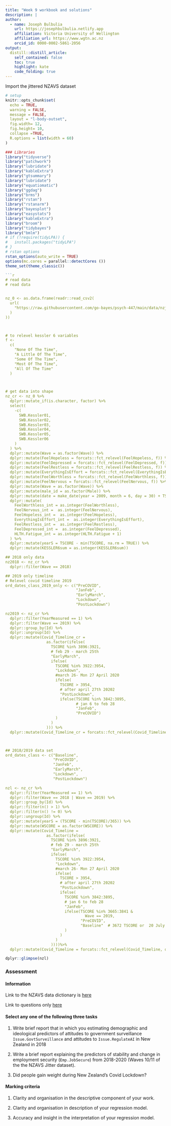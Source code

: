 ```yaml
---
title: "Week 9 workbook and solutions"
description: |
author:
  - name: Joseph Bulbulia
    url: https://josephbulbulia.netlify.app
    affiliation: Victoria University of Wellington
    affiliation_url: https://www.wgtn.ac.nz
    orcid_id: 0000-0002-5861-2056
output:
  distill::distill_article:
    self_contained: false
    toc: true
    highlight: kate
    code_folding: true
---
```


Import the jittered NZAVS dataset


```r
# setup
knitr::opts_chunk$set(
  echo = TRUE,
  warning = FALSE,
  message = FALSE,
  layout = "l-body-outset",
  fig.width= 12,
  fig.height= 10,
  collapse =TRUE,
  R.options = list(width = 60)
)
```
```r
### Libraries
library("tidyverse")
library("patchwork")
library("lubridate")
library("kableExtra")
library("gtsummary")
library("lubridate")
library("equatiomatic")
library("ggdag")
library("brms")
library("rstan")
library("rstanarm")
library("bayesplot")
library("easystats")
library("kableExtra")
library("broom")
library("tidybayes")
library("bmlm")
# if (!require(tidyLPA)) {
#   install.packages("tidyLPA")
# }
# rstan options
rstan_options(auto_write = TRUE)
options(mc.cores = parallel::detectCores ())
theme_set(theme_classic())

```r
# read data
# read data


nz_0 <- as.data.frame(readr::read_csv2(
  url(
    "https://raw.githubusercontent.com/go-bayes/psych-447/main/data/nzj.csv"
  )
))



# to relevel kessler 6 variables
f <-
  c(
    "None Of The Time",
    "A Little Of The Time",
    "Some Of The Time",
    "Most Of The Time",
    "All Of The Time"
  )



# get data into shape
nz_cr <- nz_0 %>%
  dplyr::mutate_if(is.character, factor) %>%
  select(
    -c(
      SWB.Kessler01,
      SWB.Kessler02,
      SWB.Kessler03,
      SWB.Kessler04,
      SWB.Kessler05,
      SWB.Kessler06
    )
  ) %>%
  dplyr::mutate(Wave = as.factor(Wave)) %>%
  dplyr::mutate(FeelHopeless = forcats::fct_relevel(FeelHopeless, f)) %>%
  dplyr::mutate(FeelDepressed = forcats::fct_relevel(FeelDepressed, f)) %>%
  dplyr::mutate(FeelRestless = forcats::fct_relevel(FeelRestless, f)) %>%
  dplyr::mutate(EverythingIsEffort = forcats::fct_relevel(EverythingIsEffort, f)) %>%
  dplyr::mutate(FeelWorthless = forcats::fct_relevel(FeelWorthless, f)) %>%
  dplyr::mutate(FeelNervous = forcats::fct_relevel(FeelNervous, f)) %>%
  dplyr::mutate(Wave = as.factor(Wave)) %>%
  dplyr::mutate(male_id = as.factor(Male)) %>%
  dplyr::mutate(date = make_date(year = 2009, month = 6, day = 30) + TSCORE) %>%
  dplyr::mutate(
    FeelWorthless_int = as.integer(FeelWorthless),
    FeelNervous_int =  as.integer(FeelNervous),
    FeelHopeless_int =  as.integer(FeelHopeless),
    EverythingIsEffort_int =  as.integer(EverythingIsEffort),
    FeelRestless_int =  as.integer(FeelRestless),
    FeelDepressed_int =  as.integer(FeelDepressed),
    HLTH.Fatigue_int = as.integer(HLTH.Fatigue + 1)
  ) %>%
  dplyr::mutate(yearS = TSCORE - min(TSCORE, na.rm = TRUE)) %>%
  dplyr::mutate(KESSLER6sum = as.integer(KESSLER6sum))

## 2018 only data
nz2018 <- nz_cr %>%
  dplyr::filter(Wave == 2018)

## 2019 only timeline
# Relevel covid timeline 2019
ord_dates_class_2019_only <- c("PreCOVID",
                               "JanFeb",
                               "EarlyMarch",
                               "Lockdown",
                               "PostLockdown")

nz2019 <- nz_cr %>%
  dplyr::filter(YearMeasured == 1) %>%
  dplyr::filter(Wave == 2019) %>%
  dplyr::group_by(Id) %>%
  dplyr::ungroup(Id) %>%
  dplyr::mutate(Covid_Timeline_cr =
                  as.factor(ifelse(
                    TSCORE %in% 3896:3921,
                    # feb 29 - march 25th
                    "EarlyMarch",
                    ifelse(
                      TSCORE %in% 3922:3954,
                      "Lockdown",
                      #march 26- Mon 27 April 2020
                      ifelse(
                        TSCORE > 3954,
                        # after april 27th 20202
                        "PostLockdown",
                        ifelse(TSCORE %in% 3842:3895,
                               # jan 6 to feb 28
                               "JanFeb",
                               "PreCOVID")
                      )
                    )
                  ))) %>%
  dplyr::mutate(Covid_Timeline_cr = forcats::fct_relevel(Covid_Timeline_cr, ord_dates_class_2019_only))



## 2018/2019 data set  
ord_dates_class <- c("Baseline",
                     "PreCOVID",
                     "JanFeb",
                     "EarlyMarch",
                     "Lockdown",
                     "PostLockdown")

nzl <- nz_cr %>%
  dplyr::filter(YearMeasured == 1) %>%
  dplyr::filter(Wave == 2018 | Wave == 2019) %>%
  dplyr::group_by(Id) %>%
  dplyr::filter(n() > 1) %>%
  dplyr::filter(n() != 0) %>%
  dplyr::ungroup(Id) %>%
  dplyr::mutate(yearS = (TSCORE - min(TSCORE)/365)) %>%
  dplyr::mutate(WSCORE = as.factor(WSCORE)) %>%
  dplyr::mutate(Covid_Timeline =
                  as.factor(ifelse(
                    TSCORE %in% 3896:3921,
                    # feb 29 - march 25th
                    "EarlyMarch",
                    ifelse(
                      TSCORE %in% 3922:3954,
                      "Lockdown",
                      #march 26- Mon 27 April 2020
                      ifelse(
                        TSCORE > 3954,
                        # after april 27th 20202
                        "PostLockdown",
                        ifelse(
                          TSCORE %in% 3842:3895,
                          # jan 6 to feb 28
                          "JanFeb",
                          ifelse(TSCORE %in% 3665:3841 &
                                   Wave == 2019,
                                 "PreCOVID",
                                 "Baseline"  # 3672 TSCORE or  20 July 2019))))))))
                          )
                        )
                      )
                    ))))%>%
  dplyr::mutate(Covid_Timeline = forcats::fct_relevel(Covid_Timeline, ord_dates_class))
```

```r
dplyr::glimpse(nzl)
```

### Assessment

#### Information
Link to the NZAVS data dictionary is 
[here](https://dl.dropboxusercontent.com/s/but0pz9h4jdpy6f/NZAVS-Technical-Documents-e02-Data-Dictionary.xlsx?dl=0)
 
Link to questions only [here](https://dl.dropboxusercontent.com/s/cv256sbjal4ucvo/nzavs-data-dictionary.htm?dl=0)
 
#### Select any one of the following three tasks

1. Write brief report that in which you estimating demographic and ideological  predictors of attitudes to government surveillance `Issue.GovtSurveillance` and attitudes to `Issue.RegulateAI` in New Zealand in 2018


<!-- ```{r} -->
<!-- nz2018['Household.INC_s'] <- as.data.frame( scale(nz2018$Household.INC) ) -->
<!-- nz2018['Age_s'] <- as.data.frame( scale(nz2018$Age) ) -->
<!-- nz2018['Hours.Internet_log'] <- as.data.frame( log(nz2018$Hours.Internet + 1) ) -->
<!-- nz2018['Issue.GovtSurveillance_s'] <- as.data.frame( log(nz2018$Issue.GovtSurveillance + 1) ) -->
<!-- nz2018['Issue.RegulateAI_s'] <- as.data.frame( log(nz2018$Issue.RegulateAI + 1) ) -->
<!-- nz2018['Pol.Orient_s'] <- as.data.frame( scale(nz2018$Pol.Orient) ) -->
<!-- nz2018['Edu_s'] <- as.data.frame( scale(nz2018$Edu) ) -->

<!-- gv <- bf(Issue.GovtSurveillance ~ Age_s + Male + Edu_s + Household.INC_s +  Pol.Orient_s) -->
<!-- ai <- bf(Issue.RegulateAI ~ Age_s + Male + Edu_s + Household.INC_s +  Pol.Orient_s) -->
<!-- fit2 <- brm(gv + ai, data = nz2018,  -->
<!--             file = here::here("models","workbook9_govsec_ai")) -->
<!-- sjPlot::tab_model(fit2) -->
<!-- ``` -->

<!-- ```{r code_folding=FALSE} -->
<!-- brms::mcmc_plot(fit2,  -->
<!--                type = "areas", -->
<!--                prob = .89)x -->

<!-- ``` -->

2. Write a brief report explaining the predictors of stability and change in employment security  (`Emp.JobSecure`) from 2018-2020 (Waves 10/11 of the the NZAVS Jitter dataset). 

<!-- ```{r} -->
<!-- library(splines) -->
<!-- ho<- lme4::lmer(Emp.JobSecure  ~ yearS + (1|Id), data = nzl) -->
<!-- plot(ggeffects::ggpredict(ho), add.data = TRUE) -->

<!-- ho2<- lme4::lmer(Emp.JobSecure  ~ yearS + Covid_Timeline + (1|Id), data = nzl) -->
<!-- plot(ggeffects::ggpredict(ho2), add.data = TRUE) -->
<!-- ``` -->


3. Did people gain weight during New Zealand's Covid Lockdown? 

#### Marking criteria

1. Clarity and organisation in the descriptive component of your work. 

2. Clarity and organisation in description of your regression model.

3. Accuracy and insight in the interpretation of your regression model.

